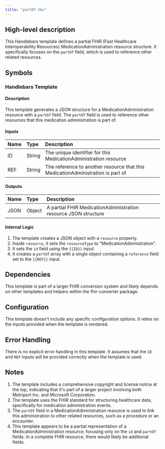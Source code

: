 ```yaml
---
title: "partOf.hbs"
---
```


## High-level description
This Handlebars template defines a partial FHIR (Fast Healthcare Interoperability Resources) MedicationAdministration resource structure. It specifically focuses on the `partOf` field, which is used to reference other related resources.

## Symbols

### Handlebars Template
#### Description
This template generates a JSON structure for a MedicationAdministration resource with a `partOf` field. The `partOf` field is used to reference other resources that this medication administration is part of.

#### Inputs
| Name | Type | Description |
|:-----|:-----|:------------|
| ID | String | The unique identifier for this MedicationAdministration resource |
| REF | String | The reference to another resource that this MedicationAdministration is part of |

#### Outputs
| Name | Type | Description |
|:-----|:-----|:------------|
| JSON | Object | A partial FHIR MedicationAdministration resource JSON structure |

#### Internal Logic
1. The template creates a JSON object with a `resource` property.
2. Inside `resource`, it sets the `resourceType` to "MedicationAdministration".
3. It sets the `id` field using the `{{ID}}` input.
4. It creates a `partOf` array with a single object containing a `reference` field set to the `{{REF}}` input.

## Dependencies
This template is part of a larger FHIR conversion system and likely depends on other templates and helpers within the fhir-converter package.

## Configuration
This template doesn't include any specific configuration options. It relies on the inputs provided when the template is rendered.

## Error Handling
There is no explicit error handling in this template. It assumes that the `ID` and `REF` inputs will be provided correctly when the template is used.

## Notes
1. The template includes a comprehensive copyright and license notice at the top, indicating that it's part of a larger project involving both Metriport Inc. and Microsoft Corporation.
2. The template uses the FHIR standard for structuring healthcare data, specifically for medication administration events.
3. The `partOf` field in a MedicationAdministration resource is used to link this administration to other related resources, such as a procedure or an encounter.
4. This template appears to be a partial representation of a MedicationAdministration resource, focusing only on the `id` and `partOf` fields. In a complete FHIR resource, there would likely be additional fields.